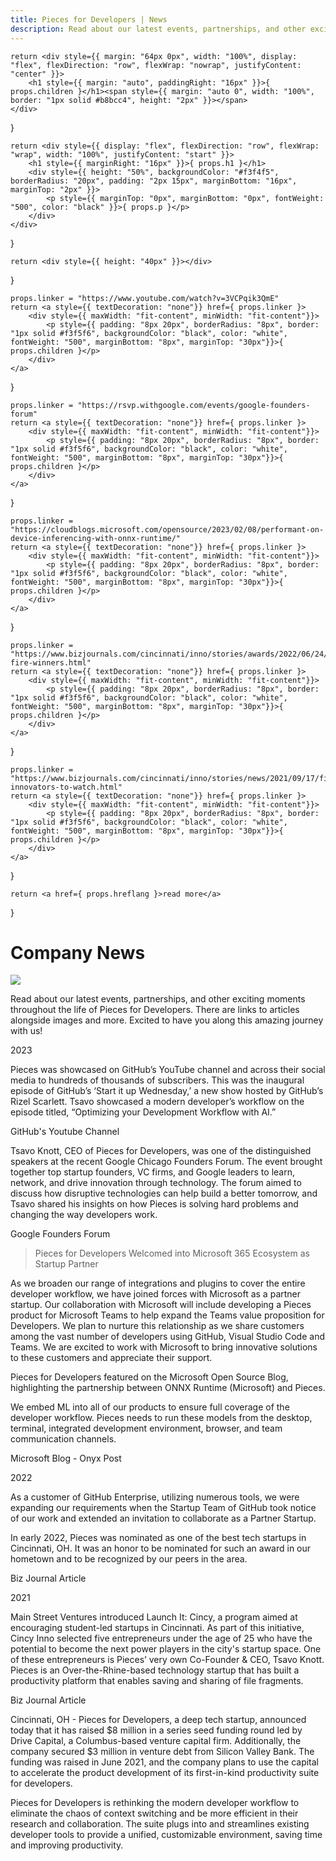 ```yaml
---
title: Pieces for Developers | News
description: Read about our latest events, partnerships, and other exciting moments throughout the life of Pieces for Developers. There are links to articles alongside images and more. Excited to have you along this amazing journey with us!
---
```


    return <div style={{ margin: "64px 0px", width: "100%", display: "flex", flexDirection: "row", flexWrap: "nowrap", justifyContent: "center" }}>
        <h1 style={{ margin: "auto", paddingRight: "16px" }}>{ props.children }</h1><span style={{ margin: "auto 0", width: "100%", border: "1px solid #b8bcc4", height: "2px" }}></span>
    </div>
}

    return <div style={{ display: "flex", flexDirection: "row", flexWrap: "wrap", width: "100%", justifyContent: "start" }}>
        <h1 style={{ marginRight: "16px" }}>{ props.h1 }</h1>
        <div style={{ height: "50%", backgroundColor: "#f3f4f5", borderRadius: "20px", padding: "2px 15px", marginBottom: "16px", marginTop: "2px" }}>
            <p style={{ marginTop: "0px", marginBottom: "0px", fontWeight: "500", color: "black" }}>{ props.p }</p>
        </div>
    </div>
}

    return <div style={{ height: "40px" }}></div>
}

    props.linker = "https://www.youtube.com/watch?v=3VCPqik3QmE"
    return <a style={{ textDecoration: "none"}} href={ props.linker }>
        <div style={{ maxWidth: "fit-content", minWidth: "fit-content"}}>
            <p style={{ padding: "8px 20px", borderRadius: "8px", border: "1px solid #f3f5f6", backgroundColor: "black", color: "white", fontWeight: "500", marginBottom: "8px", marginTop: "30px"}}>{ props.children }</p>
        </div>
    </a>
}

    props.linker = "https://rsvp.withgoogle.com/events/google-founders-forum"
    return <a style={{ textDecoration: "none"}} href={ props.linker }>
        <div style={{ maxWidth: "fit-content", minWidth: "fit-content"}}>
            <p style={{ padding: "8px 20px", borderRadius: "8px", border: "1px solid #f3f5f6", backgroundColor: "black", color: "white", fontWeight: "500", marginBottom: "8px", marginTop: "30px"}}>{ props.children }</p>
        </div>
    </a>
}

    props.linker = "https://cloudblogs.microsoft.com/opensource/2023/02/08/performant-on-device-inferencing-with-onnx-runtime/"
    return <a style={{ textDecoration: "none"}} href={ props.linker }>
        <div style={{ maxWidth: "fit-content", minWidth: "fit-content"}}>
            <p style={{ padding: "8px 20px", borderRadius: "8px", border: "1px solid #f3f5f6", backgroundColor: "black", color: "white", fontWeight: "500", marginBottom: "8px", marginTop: "30px"}}>{ props.children }</p>
        </div>
    </a>
}

    props.linker = "https://www.bizjournals.com/cincinnati/inno/stories/awards/2022/06/24/inno-fire-winners.html"
    return <a style={{ textDecoration: "none"}} href={ props.linker }>
        <div style={{ maxWidth: "fit-content", minWidth: "fit-content"}}>
            <p style={{ padding: "8px 20px", borderRadius: "8px", border: "1px solid #f3f5f6", backgroundColor: "black", color: "white", fontWeight: "500", marginBottom: "8px", marginTop: "30px"}}>{ props.children }</p>
        </div>
    </a>
}

    props.linker = "https://www.bizjournals.com/cincinnati/inno/stories/news/2021/09/17/five-innovators-to-watch.html"
    return <a style={{ textDecoration: "none"}} href={ props.linker }>
        <div style={{ maxWidth: "fit-content", minWidth: "fit-content"}}>
            <p style={{ padding: "8px 20px", borderRadius: "8px", border: "1px solid #f3f5f6", backgroundColor: "black", color: "white", fontWeight: "500", marginBottom: "8px", marginTop: "30px"}}>{ props.children }</p>
        </div>
    </a>
}

    return <a href={ props.hreflang }>read more</a>
}


# Company News

![](/assets/robots_billboard.png)

Read about our latest events, partnerships, and other exciting moments throughout the life of Pieces for Developers. There are links to articles alongside images and more. Excited to have you along this amazing journey with us!

<DateDivider>2023</DateDivider>

<EventHeader p="April 5, 2023" h1="GitHub Showcase on Youtube"></EventHeader>

Pieces was showcased on GitHub’s YouTube channel and across their social media to hundreds of thousands of subscribers. This was the inaugural episode of GitHub’s ‘Start it up Wednesday,’ a new show hosted by GitHub’s Rizel Scarlett. Tsavo showcased a modern developer’s workflow on the episode titled, “Optimizing your Development Workflow with AI.” <ReadMore hreflang="/2023/github-showcase-on-youtube"></ReadMore>

<ClickThroughGithubYoutube>GitHub's Youtube Channel</ClickThroughGithubYoutube>

<Spacer></Spacer>

<EventHeader p="February 28, 2023" h1="Google Founders Forum"></EventHeader>

Tsavo Knott, CEO of Pieces for Developers, was one of the distinguished speakers at the recent Google Chicago Founders Forum. The event brought together top startup founders, VC firms, and Google leaders to learn, network, and drive innovation through technology. The forum aimed to discuss how disruptive technologies can help build a better tomorrow, and Tsavo shared his insights on how Pieces is solving hard problems and changing the way developers work. <ReadMore hreflang="/2023/google-founders-forum"></ReadMore>

<ClickThroughGoogleFounders>Google Founders Forum</ClickThroughGoogleFounders>

<Spacer></Spacer>

<EventHeader p="February 27, 2023" h1="Microsoft Partner Startup"></EventHeader>

> Pieces for Developers Welcomed into Microsoft 365 Ecosystem as Startup Partner

As we broaden our range of integrations and plugins to cover the entire developer workflow, we have joined forces with Microsoft as a partner startup. Our collaboration with Microsoft will include developing a Pieces product for Microsoft Teams to help expand the Teams value proposition for Developers. We plan to nurture this relationship as we share customers among the vast number of developers using GitHub, Visual Studio Code and Teams. We are excited to work with Microsoft to bring innovative solutions to these customers and appreciate their support. <ReadMore hreflang="/2023/microsoft-partner-startup"></ReadMore>

<Spacer></Spacer>

<EventHeader p="February 8, 2023" h1="ONYX Runtime Microsoft Blog"></EventHeader>

Pieces for Developers featured on the Microsoft Open Source Blog, highlighting the partnership between ONNX Runtime (Microsoft) and Pieces.

We embed ML into all of our products to ensure full coverage of the developer workflow. Pieces needs to run these models from the desktop, terminal, integrated development environment, browser, and team communication channels. <ReadMore hreflang="/2023/onyx-runtime-microsoft-blog"></ReadMore>

<ClickThroughMicrosoftOnyxBlog>Microsoft Blog - Onyx Post</ClickThroughMicrosoftOnyxBlog>

<DateDivider>2022</DateDivider>

<EventHeader p="December 2022" h1="Github - Partner Startup"></EventHeader>
As a customer of GitHub Enterprise, utilizing numerous tools, we were expanding our requirements when the Startup Team of GitHub took notice of our work and extended an invitation to collaborate as a Partner Startup.

<Spacer></Spacer>

<EventHeader p="June 24, 2022" h1="Best Tech Startups: CincyInno"></EventHeader>
In early 2022, Pieces was nominated as one of the best tech startups in Cincinnati, OH. It was an honor to be nominated for such an award in our hometown and to be recognized by our peers in the area. <ReadMore hreflang="/2022/best-tech-startups-in-cinci"></ReadMore>

<ClickThroughBizJournal2022>Biz Journal Article</ClickThroughBizJournal2022>

<DateDivider>2021</DateDivider>

<EventHeader p="September 17, 2021" h1="5 under 25"></EventHeader>

Main Street Ventures introduced Launch It: Cincy, a program aimed at encouraging student-led startups in Cincinnati. As part of this initiative, Cincy Inno selected five entrepreneurs under the age of 25 who have the potential to become the next power players in the city's startup space. One of these entrepreneurs is Pieces’ very own Co-Founder & CEO, Tsavo Knott. Pieces is an Over-the-Rhine-based technology startup that has built a productivity platform that enables saving and sharing of file fragments.
<ReadMore hreflang="/2021/5-under-25"></ReadMore>

<ClickThroughBizJournal2021>Biz Journal Article</ClickThroughBizJournal2021>

<Spacer></Spacer>

<EventHeader p="June 2021" h1="Series Seed Raise"></EventHeader>

Cincinnati, OH - Pieces for Developers, a deep tech startup, announced today that it has raised $8 million in a series seed funding round led by Drive Capital, a Columbus-based venture capital firm. Additionally, the company secured $3 million in venture debt from Silicon Valley Bank. The funding was raised in June 2021, and the company plans to use the capital to accelerate the product development of its first-in-kind productivity suite for developers.

Pieces for Developers is rethinking the modern developer workflow to eliminate the chaos of context switching and be more efficient in their research and collaboration. The suite plugs into and streamlines existing developer tools to provide a unified, customizable environment, saving time and improving productivity. <ReadMore hreflang="/2021/series-seed-raise"></ReadMore>

<Spacer></Spacer>